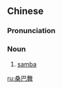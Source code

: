 ==Chinese==
{{zh-forms|type=21}}

===Pronunciation===
{{zh-pron
|m=sāngbāwǔ
|c=song1 baa1 mou5
|cat=n
}}

===Noun===
{{zh-noun}}

# [[samba]]

[[ru:桑巴舞]]